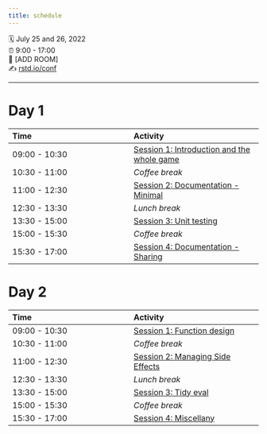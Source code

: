 ```yaml
---
title: schedule
---
```


🗓 July 25 and 26, 2022\
⏰ 9:00 - 17:00\
🏨 \[ADD ROOM\]\
✍️ [rstd.io/conf](http://rstd.io/conf)

------------------------------------------------------------------------

# Day 1

| Time          | Activity                                                                                 |
|:----------------------------------|:------------------------------------|
| 09:00 - 10:30 | [Session 1: Introduction and the whole game](materials/day-1-session-1-introduction.qmd) |
| 10:30 - 11:00 | *Coffee break*                                                                           |
| 11:00 - 12:30 | [Session 2: Documentation - Minimal](materials/day-1-session-2-doc-minimal.qmd)          |
| 12:30 - 13:30 | *Lunch break*                                                                            |
| 13:30 - 15:00 | [Session 3: Unit testing](materials/day-1-session-3-testing.qmd)                         |
| 15:00 - 15:30 | *Coffee break*                                                                           |
| 15:30 - 17:00 | [Session 4: Documentation - Sharing]()                                                   |

# Day 2

| Time          | Activity                                                              |
|:----------------------------------|:------------------------------------|
| 09:00 - 10:30 | [Session 1: Function design](materials/day-2-session-1-design.qmd)    |
| 10:30 - 11:00 | *Coffee break*                                                        |
| 11:00 - 12:30 | [Session 2: Managing Side Effects](materials/day-2-session-2-side-effects.qmd) |
| 12:30 - 13:30 | *Lunch break*                                                         |
| 13:30 - 15:00 | [Session 3: Tidy eval](materials/day-2-session-3-tidy-eval.qmd)       |
| 15:00 - 15:30 | *Coffee break*                                                        |
| 15:30 - 17:00 | [Session 4: Miscellany](materials/day-2-session-4-miscellany.qmd)     |
